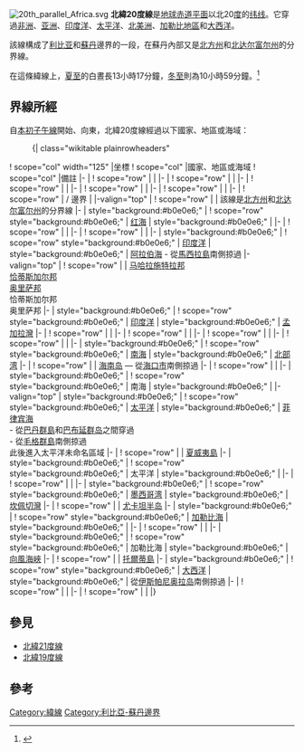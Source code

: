 {{NoteTA
|G1=Toponym
}}
{{Location map-line|lat=20}}
{{kml}}
[[File:20th_parallel_Africa.svg|thumb]]
'''北緯20度線'''是[[地球|地球]][[赤道|赤道平面]]以北20[[度_(角)|度]]的[[纬线|纬线]]。它穿過[[非洲|非洲]]、[[亚洲|亚洲]]、[[印度洋|印度洋]]、[[太平洋|太平洋]]、[[北美洲|北美洲]]、[[加勒比地區|加勒比地區]]和[[大西洋|大西洋]]。

該線構成了[[利比亚|利比亚]]和[[苏丹共和国|蘇丹]]邊界的一段，在蘇丹內部又是[[北方州|北方州]]和[[北达尔富尔州|北达尔富尔州]]的分界線。

在這條緯線上，[[夏至|夏至]]的白晝長13小時17分鐘，[[冬至|冬至]]則為10小時59分鐘。<ref>{{cite web|title=Duration of Daylight|url=http://aa.usno.navy.mil/data/docs/Dur_OneYear.php|publisher=Astronomical Applications Department of the U.S. Naval Observatory|accessdate=2015-08-28|archive-date=2017-07-18|archive-url=https://web.archive.org/web/20170718031549/http://aa.usno.navy.mil/data/docs/Dur_OneYear.php|dead-url=no}}{{en}}</ref>

== 界線所經 ==
自[[本初子午線|本初子午線]]開始、向東，北緯20度線經過以下國家、地區或海域：

:{| class="wikitable plainrowheaders"
! scope="col" width="125" |坐標
! scope="col" |國家、地區或海域
! scope="col" |備註
|-
| {{Coord|20|0|N|0|0|E|type:landmark|name=本初子午線}}
! scope="row" | {{MLI}}
|
|-
| {{Coord|20|0|N|2|43|E|type:country|name=阿爾及利亞}}
! scope="row" | {{DZA}}
|
|-
| {{Coord|20|0|N|6|27|E|type:country|name=尼日}}
! scope="row" | {{NER}}
|
|-
| {{Coord|20|0|N|15|47|E|type:country|name=查德}}
! scope="row" | {{TCD}}
|
|-
| {{Coord|20|0|N|23|3|E|type:country|name=利比亞}}
! scope="row" | {{LBY}}
|
|-
| {{Coord|20|0|N|26|0|E|type:country|name=利比亞/蘇丹邊界}}
! scope="row" | {{LBY}} / {{SDN}}邊界
|
|-valign="top"
| {{Coord|20|0|N|25|0|E|type:country|name=蘇丹}}
! scope="row" | {{SDN}}
| 該線是[[北方州|北方州]]和[[北达尔富尔州|北达尔富尔州]]的分界線
|-
| style="background:#b0e0e6;" | {{Coord|20|0|N|37|11|E|type:waterbody|name=紅海}}
! scope="row" style="background:#b0e0e6;" | [[红海|红海]]
| style="background:#b0e0e6;" |
|-
| {{Coord|20|0|N|40|28|E|type:country|name=沙烏地阿拉伯}}
! scope="row" | {{SAU}}
|
|-
| {{Coord|20|0|N|55|0|E|type:country|name=阿曼}}
! scope="row" | {{OMN}}
|
|-
| style="background:#b0e0e6;" | {{Coord|20|0|N|57|48|E|type:waterbody|name=印度洋}}
! scope="row" style="background:#b0e0e6;" | [[印度洋|印度洋]]
| style="background:#b0e0e6;" | [[阿拉伯海|阿拉伯海]] - 從{{OMN}}[[馬西拉島|馬西拉島]]南側掠過
|-valign="top"
| {{Coord|20|0|N|72|43|E|type:country|name=印度}}
! scope="row" | {{IND}}
| [[马哈拉施特拉邦|马哈拉施特拉邦]]<br/> [[恰蒂斯加尔邦|恰蒂斯加尔邦]]<br/> [[奥里萨邦|奥里萨邦]]<br/> 恰蒂斯加尔邦<br/> 奥里萨邦
|-
| style="background:#b0e0e6;" | {{Coord|20|0|N|86|23|E|type:waterbody|name=印度洋}}
! scope="row" style="background:#b0e0e6;" | [[印度洋|印度洋]]
| style="background:#b0e0e6;" | [[孟加拉灣|孟加拉灣]]
|-
| {{Coord|20|0|N|92|57|E|type:country|name=緬甸}}
! scope="row" | {{MMR}}
|
|-
| {{Coord|20|0|N|99|3|E|type:country|name=泰國}}
! scope="row" | {{THA}}
|
|-
| {{Coord|20|0|N|100|32|E|type:country|name=寮國}}
! scope="row" | {{LAO}}
|
|-
| {{Coord|20|0|N|104|58|E|type:country|name=越南}}
! scope="row" | {{VNM}}
|
|-
| style="background:#b0e0e6;" | {{Coord|20|0|N|106|11|E|type:waterbody|name=南海}}
! scope="row" style="background:#b0e0e6;" | [[南海|南海]]
| style="background:#b0e0e6;" | [[北部湾|北部湾]]
|-
| {{Coord|20|0|N|110|8|E|type:country|name=中國}}
! scope="row" | {{PRC}}
| [[海南岛|海南岛]] — 從[[海口市|海口市]]南側掠過
|-
| {{Coord|20|0|N|55|0|E|type:country|name=台灣}}
! scope="row" | {{OMN}}
|
|-
| style="background:#b0e0e6;" | {{Coord|20|0|N|110|56|E|type:waterbody|name=南海}}
! scope="row" style="background:#b0e0e6;" | 南海
| style="background:#b0e0e6;" |
|-valign="top"
| style="background:#b0e0e6;" | {{Coord|20|0|N|122|0|E|type:waterbody|name=太平洋}}
! scope="row" style="background:#b0e0e6;" | [[太平洋|太平洋]]
| style="background:#b0e0e6;" | [[菲律宾海|菲律宾海]]<br/> - 從{{PHL}}[[巴丹群島|巴丹群島]]和[[巴布延群岛|巴布延群岛]]之間穿過<br/> - 從{{MNP}}[[毛格群島|毛格群島]]南側掠過<br/> 此後進入太平洋未命名區域
|-
| {{Coord|20|0|N|155|50|W|type:country|name=美國}}
! scope="row" | {{USA}}
| [[夏威夷島|夏威夷島]]
|-
| style="background:#b0e0e6;" | {{Coord|20|0|N|155|15|W|type:waterbody|name=太平洋}}
! scope="row" style="background:#b0e0e6;" | 太平洋
| style="background:#b0e0e6;" |
|-
| {{Coord|20|0|N|105|31|W|type:country|name=墨西哥}}
! scope="row" | {{MEX}}
|
|-
| style="background:#b0e0e6;" | {{Coord|20|0|N|96|33|W|type:waterbody|name=墨西哥灣}}
! scope="row" style="background:#b0e0e6;" | [[墨西哥湾|墨西哥湾]]
| style="background:#b0e0e6;" | [[坎佩切灣|坎佩切灣]]
|-
| {{Coord|20|0|N|90|28|W|type:country|name=墨西哥}}
! scope="row" | {{MEX}}
| [[尤卡坦半岛|尤卡坦半岛]]
|-
| style="background:#b0e0e6;" | {{Coord|20|0|N|87|28|W|type:waterbody|name=加勒比海}}
! scope="row" style="background:#b0e0e6;" | [[加勒比海|加勒比海]]
| style="background:#b0e0e6;" |
|-
| {{Coord|20|0|N|77|38|W|type:country|name=古巴}}
! scope="row" | {{CUB}}
|
|-
| style="background:#b0e0e6;" | {{Coord|20|0|N|74|52|W|type:waterbody|name=加勒比海}}
! scope="row" style="background:#b0e0e6;" | 加勒比海
| style="background:#b0e0e6;" | [[向風海峽|向風海峽]]
|-
| {{Coord|20|0|N|72|43|W|type:country|name=海地}}
! scope="row" | {{HTI}}
| [[托爾蒂島|托爾蒂島]]
|-
| style="background:#b0e0e6;" | {{Coord|20|0|N|74|52|W|type:waterbody|name=大西洋}}
! scope="row" style="background:#b0e0e6;" | [[大西洋|大西洋]]
| style="background:#b0e0e6;" | 從{{DOM}}[[伊斯帕尼奥拉岛|伊斯帕尼奥拉岛]]南側掠過
|-
| {{Coord|20|0|N|16|14|W|type:country|name=毛利塔尼亞}}
! scope="row" | {{MRT}}
|
|-
| {{Coord|20|0|N|5|59|W|type:country|name=馬利}}
! scope="row" | {{MLI}}
|
|}

== 參見 ==
*[[北緯21度線|北緯21度線]]
*[[北緯19度線|北緯19度線]]

== 參考 ==
{{reflist}}

{{geographical coordinates|state=collapsed}}

[[Category:緯線|Category:緯線]]
[[Category:利比亞-蘇丹邊界|Category:利比亞-蘇丹邊界]]